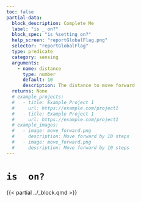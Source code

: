 ```yaml
---
toc: false
partial-data:
  block_description: Complete Me
  label: "is _ on?"
  block_spec: "is %setting on?"
  help_screen: "reportGlobalFlag.png"
  selector: "reportGlobalFlag"
  type: predicate
  category: sensing
  arguments:
    - name: distance
      type: number
      default: 10
      description: The distance to move forward
  returns: None
  # example_projects:
  #   - title: Example Project 1
  #     url: https://example.com/project1
  #   - title: Example Project 1
  #     url: https://example.com/project1
  # example_images:
  #   - image: move_forward.png
  #     description: Move forward by 10 steps
  #   - image: move_forward.png
  #     description: Move forward by 10 steps
---
```


# `is  on?` { .unnumbered }

{{< partial ../_block.qmd >}}
